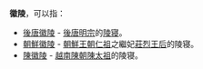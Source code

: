 '''徽陵'''，可以指：

* [[後唐徽陵|後唐徽陵]] - [[後唐明宗|後唐明宗]]的[[陵寝|陵寝]]。
* [[朝鮮徽陵|朝鮮徽陵]] - [[朝鮮王朝|朝鮮王朝]][[朝鮮仁祖|仁祖]]之繼妃[[莊烈王后|莊烈王后]]的陵寝。
* [[陳徽陵|陳徽陵]] - [[越南陳朝|越南陳朝]][[陳太祖|陳太祖]]的陵寝。

{{Disambig|Cat=二字墓葬建筑消歧义}}
